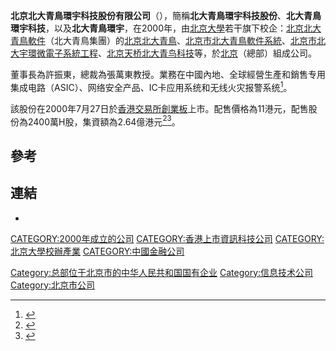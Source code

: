 {{Infobox company
| name = 北大青鳥環宇科技
| name_en = Beijing Beida Jade Bird Universal Sci-Tech
| logo = 
| logo_size = 
| logo_caption = 
| image =          
| image_size =
| image_caption =
| other_name = 
| type = 上市公司
| traded_as = {{hkex|8095}}
| industry = 
| foundation = 
| founder = 
| location = 
| area_served = 
| key_people = 
| products = 
| services = 
| owner = 
| homepage = {{URL|jbu.com.cn}}
}}
'''北京北大青鳥環宇科技股份有限公司'''（{{lang-en|Beijing Beida Jade Bird Universal Sci-Tech Company Limited}}），簡稱'''北大青鳥環宇科技股份'''、'''北大青鳥環宇科技'''，以及'''北大青鳥環宇'''，在2000年，由[[北京大學|北京大學]]若干旗下校企：[[北大青鳥集團|北京北大青鳥軟件]]（北大青鳥集團）的[[北京北大青鳥|北京北大青鳥]]、[[北京市北大青鳥軟件系統|北京市北大青鳥軟件系統]]、[[北京市北大宇環微電子系統工程|北京市北大宇環微電子系統工程]]、[[北京天桥北大青鸟科技|北京天桥北大青鸟科技]]等，於[[北京|北京]]（總部）組成公司。 

董事長為許振東，總裁為張萬東教授。業務在中國內地、全球經營生產和銷售专用集成电路（ASIC）、网络安全产品、IC卡应用系统和无线火灾报警系统<ref>{{Cite web |url=http://www.jbu.com.cn/C-intro.htm |title=北大青鳥環宇科技股份有限公司簡介 |access-date=2014-07-26 |archive-url=https://web.archive.org/web/20140623191521/http://jbu.com.cn/C-intro.htm |archive-date=2014-06-23 |dead-url=yes }}</ref>。

該股份在2000年7月27日於[[香港交易所|香港交易所]][[香港創業板|創業板]]上市。配售價格為11港元，配售股份為2400萬H股，集資額為2.64億港元<REF>
{{Cite web |url=http://www.hkexnews.hk/listedco/listconews/GEM/2000/0720/00000MC20000720013124A.pdf |title=北大青鳥環宇科技股份有限公司配售通告 |accessdate=2014-07-26 |archive-date=2014-08-11 |archive-url=https://web.archive.org/web/20140811051203/http://www.hkexnews.hk/listedco/listconews/GEM/2000/0720/00000MC20000720013124A.pdf |dead-url=no }}
</REF><REF>
{{Cite web |url=http://www.hkexnews.hk/listedco/listconews/GEM/2000/0720/00000MC20010716145025B.htm |title=北大青鳥環宇科技股份有限公司配售章程資料 |accessdate=2014-07-26 |archive-date=2014-08-11 |archive-url=https://web.archive.org/web/20140811045720/http://www.hkexnews.hk/listedco/listconews/GEM/2000/0720/00000MC20010716145025B.htm |dead-url=no }}
</REF>。

==參考==
{{REFLIST}}

==連結==
* {{official|http://www.jbu.com.cn}}

[[CATEGORY:2000年成立的公司|CATEGORY:2000年成立的公司]]
[[Category:总部位于北京市的中华人民共和国国有企业|Category:总部位于北京市的中华人民共和国国有企业]]
[[Category:信息技术公司|Category:信息技术公司]]
[[CATEGORY:香港上市資訊科技公司|CATEGORY:香港上市資訊科技公司]]
[[Category:北京市公司|Category:北京市公司]]
[[CATEGORY:北京大學校辦產業|CATEGORY:北京大學校辦產業]]
[[CATEGORY:中國金融公司|CATEGORY:中國金融公司]]